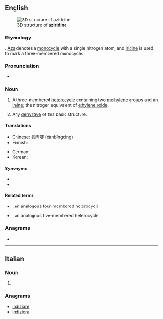 ==English==
[[Image:Aziridine3d.png|thumb|3D structure of '''aziridine''']]

===Etymology===
{{prefix|en|aza|iridine}}. [[aza|Aza]] denotes a [[monocycle]] with a single nitrogen atom, and [[iridine]] is used to mark a three-membered monocycle.

===Pronunciation===
* {{IPA|əˈziɹɪdin|lang=en}}

===Noun===
{{wikipedia}}
{{en-noun}}

# {{lb|en|organic compound}} A three-membered [[heterocycle]] containing two [[methylene]] groups and an [[imine]]; the nitrogen equivalent of [[ethylene oxide]].
# {{lb|en|by extension}} Any [[derivative]] of this basic structure.

====Translations====
{{trans-top|three-membered heterocycle}}
* Chinese: [[氮丙啶]] (dànbǐngdìng)
* Finnish: {{t|fi|etyleeni-imiini}}
{{trans-mid}}
* German: {{t|de|Ethylenimin|n}}
* Korean: {{t|ko|에틸렌이민|tr=etillenimin}}
{{trans-bottom}}

====Synonyms====
* {{l|en|ethyleneimine}}
* {{l|en|azacyclopropane}}

====Related terms====
* {{l|en|azetidine}}, an analogous four-membered heterocycle
* {{l|en|azolidine}}, an analogous five-membered heterocycle

===Anagrams===
* {{anagrams|en|diazirine}}

----

==Italian==

===Noun===
{{head|it|noun plural form|g=f}}

# {{plural of|aziridina|lang=it}}

===Anagrams===
* [[indiziare#Italian|indiziare]]
* [[indizierà#Italian|indizierà]]